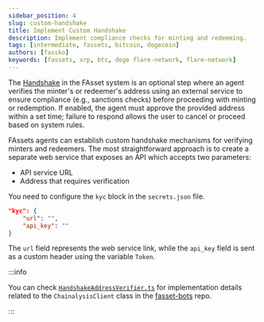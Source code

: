 ```yaml
---
sidebar_position: 4
slug: custom-handshake
title: Implement Custom Handshake
description: Implement compliance checks for minting and redeeming.
tags: [intermediate, fassets, bitcoin, dogecoin]
authors: [fassko]
keywords: [fassets, xrp, btc, doge flare-network, flare-network]
---
```


The [Handshake](/fassets/minting#handshake) in the FAsset system is an optional step where an agent verifies the minter's or redeemer's address using an external service to ensure compliance (e.g., sanctions checks) before proceeding with minting or redemption. If enabled, the agent must approve the provided address within a set time; failure to respond allows the user to cancel or proceed based on system rules.

FAssets agents can establish custom handshake mechanisms for verifying minters and redeemers. The most straightforward approach is to create a separate web service that exposes an API which accepts two parameters:

- API service URL
- Address that requires verification

You need to configure the `kyc` block in the `secrets.json` file.

```json
"kyc": {
    "url": "",
    "api_key": ""
}
```

The `url` field represents the web service link, while the `api_key` field is sent as a custom header using the variable `Token`.

:::info

You can check [`HandshakeAddressVerifier.ts`](https://github.com/flare-foundation/fasset-bots/blob/main/packages/fasset-bots-core/src/actors/plugins/HandshakeAddressVerifier.ts) for implementation details related to the `ChainalysisClient` class in the [fasset-bots](https://github.com/flare-foundation/fasset-bots) repo.

:::
